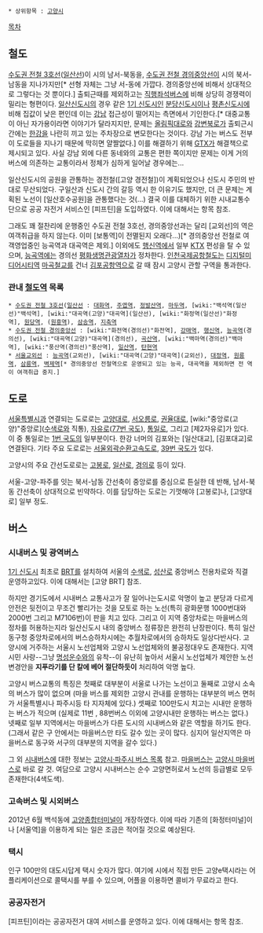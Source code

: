  * 상위항목 : [[고양시]]

[[목차]]
== 철도 ==
[[수도권 전철 3호선]]([[일산선]])이 시의 남서-북동을, [[수도권 전철 경의중앙선]]이 시의 북서-남동을 지나가지만[* 선형 자체는 그냥 서-동에 가깝다. 경의중앙선에 비해서 상대적으로 그렇다는 것 뿐이다.] 출퇴근때를 제외하고는 [[직행좌석버스]]에 비해 상당히 경쟁력이 밀리는 형편이다. [[일산신도시]]의 경우 같은 [[1기 신도시]]인 [[분당신도시]]이나 [[평촌신도시]]에 비해 집값이 낮은 편인데 이는 [[서울/강남|강남]] 접근성이 떨어지는 측면에서 기인한다.[* 대중교통이 아닌 자가용이라면 이야기가 달라지지만, 문제는 [[올림픽대로]]와 [[강변북로]]가 출퇴근시간에는 [[한강]]을 나란히 끼고 있는 주차장으로 변모한다는 것이다. 강남 가는 버스도 전부 이 도로들을 지나기 때문에 막히면 얄짤없다.] 이를 해결하기 위해 [[GTX]]가 해결책으로 제시되고 있다. 사실 강남 외에 다른 동네와의 교통은 편한 쪽이지만 문제는 이게 거의 버스에 의존하는 교통이라서 정체가 심하게 일어날 경우에는... 

일산신도시의 공원을 관통하는 경전철([고양 경전철])이 계획되었으나 신도시 주민의 반대로 무산되었다. 구일산과 신도시 간의 갈등 역시 한 이유기도 했지만, 더 큰 문제는 계획된 노선이 [일산호수공원]을 관통했다는 것(...) 결국 이를 대체하기 위한 시내교통수단으로 공공 자전거 서비스인 [피프틴]을 도입하였다. 이에 대해서는 항목 참조.

그래도 꽤 절찬리에 운행중인 수도권 전철 3호선, 경의중앙선과는 달리 [교외선]의 역은 여객취급을 하지 않는다. 이미 [보통역]이 전멸된지 오래다...)[* 경의중앙선 전철로 여객영업중인 능곡역과 대곡역은 제외.] 이외에도 [[행신역]]에서 일부 [[KTX]] 편성을 탈 수 있으며, [[능곡역]]에는 경의선 [[평화생명관광열차]]가 정차한다. [[인천국제공항철도]]는 [[디지털미디어시티역]] [[마곡철교]]를 건너 [[김포공항역]]으로 갈 때 잠시 고양시 관할 구역을 통과한다.

=== 관내 [[철도]][[역]] 목록 ===
 * [[수도권 전철 3호선]]([[일산선]] : [[대화역]], [[주엽역]], [[정발산역]], [[마두역]], [wiki:"백석역(일산선)"백석역], [wiki:"대곡역(고양)"대곡역](일산선), [wiki:"화정역(일산선)"화정역], [[원당역]], ([[원흥역]]), [[삼송역]], [[지축역]]
 * [[수도권 전철 경의중앙선]] : [wiki:"화전역(경의선)"화전역], [[강매역]], [[행신역]], [[능곡역]](경의선), [wiki:"대곡역(고양)"대곡역](경의선), [[곡산역]], [wiki:"백마역(경의선)"백마역], [wiki:"풍산역(경의선)"풍산역], [[일산역]], [[탄현역]]
 * [[서울교외선]] : [[능곡역]](교외선), [wiki:"대곡역(고양)"대곡역](교외선), [[대정역]], [[원릉역]], [[삼릉역]], [[벽제역]][* 경의중앙선 전철역으로 운영되고 있는 능곡, 대곡역을 제외하면 전 역이 여객취급 중지.]

== 도로 ==
[[서울특별시]]과 연결되는 도로로는 [[고양대로]], [[서오릉로]], [[권율대로]], [wiki:"중앙로(고양)"중앙로]([[수색로]]와 직통), [[자유로]]([[77번 국도]]), [[통일로]], 그리고 [제2자유로]가 있다. 이 중 통일로는 [[1번 국도]]의 일부분이다. 한강 너머의 김포와는 [일산대교], [김포대교]로 연결된다. 기타 주요 도로로는 [[서울외곽순환고속도로]], [[39번 국도]]가 있다.

고양시의 주요 간선도로로는 [[고봉로]], [[일산로]], [[경의로]] 등이 있다.

서울-고양-파주를 잇는 북서-남동 간선축이 중앙로를 중심으로 튼실한 데 반해, 남서-북동 간선축이 상대적으로 빈약하다. 이를 담당하는 도로는 기껏해야 [고봉로]나, [고양대로] 일부 정도.

== 버스 ==
=== 시내버스 및 광역버스 ===
[[1기 신도시]] 최초로 [[BRT]]를 설치하여 서울의 [[수색로]], [[성산로]] 중앙버스 전용차로와 직결 운영하고있다. 이에 대해서는 [고양 BRT] 참조.

하지만 경기도에서 시내버스 교통사고가 잘 일어나는도시로 악명이 높고 분당과 다르게 안전은 뒷전이고 무조건 빨리가는 것을 모토로 하는 노선(특히 광화문행 1000번대와 2000번 그리고 M7106번)이 판을 치고 있다. 그리고 이 지역 중앙차로는 마을버스의 정차를 허용하는지라 일산신도시 내의 중앙버스 정류장은 완전히 난장판이다. 특히 일산동구청 중앙차로에서의 버스승하차시에는 추월차로에서의 승하차도 일상다반사다. 고양시에 거주하는 서울시 노선업체와 고양시 노선업체와의 불공정대우도 존재한다. 지역시민 사랑--그냥 [[명성운수]]와의 유착--이 유난히 높아서 서울시 노선업체가 제안한 노선변경안을  ''' 지푸라기를 단 칼에 베어 절단하듯이''' 처리하여 악명 높다.

고양시 버스교통의 특징은 첫째로 대부분이 서울로 나가는 노선이고 둘째로 고양시 소속의 버스가 많이 없으며 (마을 버스를 제외한 고양시 관내를 운행하는 대부분의 버스 면허가 서울특별시나 파주시등 타 지자체에 있다.) 셋째로 100만도시 치고는 시내만 운행하는 버스가 적으며 (실제로 11번 , 88번버스 이외에 고양시내만 운행하는 버스는 없다.) 넷째로 일부 지역에서는 마을버스가 다른 도시의 시내버스와 같은 역할을 하기도 한다. (그래서 같은 구 안에서는 마을버스만 타도 갈수 있는 곳이 많다. 심지어 일산지역은 마을버스로 동구와 서구의 대부분의 지역을 갈수 있다.)

그 외 [[시내버스]]에 대한 정보는 [[고양시·파주시 버스 목록]] 참고. [[마을버스]]는 [[고양시 마을버스]]로 바로 갈 것. 여담으로 고양시 시내버스는 순수 고양면허로서 노선의 등급별로 모두 존재한다(4색도색).

=== 고속버스 및 시외버스 ===
2012년 6월 백석동에 [[고양종합터미널]]이 개장하였다. 이에 따라 기존의 [화정터미널]이나 [서울역]을 이용하게 되는 일은 조금은 적어질 것으로 예상된다.

=== 택시 ===
인구 100만의 대도시답게 택시 숫자가 많다. 여기에 시에서 직접 만든 고양e택시라는 어플리케이션으로 콜택시를 부를 수 있으며, 어플을 이용하면 콜비가 무료라고 한다.

=== 공공자전거 ===
[피프틴]이라는 공공자전거 대여 서비스를 운영하고 있다. 이에 대해서는 항목 참조.
